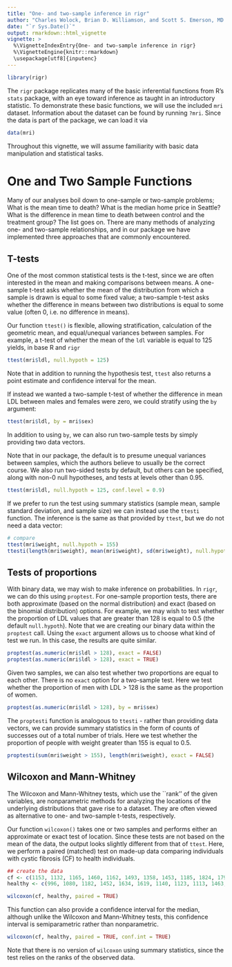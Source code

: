 ```yaml
---
title: "One- and two-sample inference in rigr"
author: "Charles Wolock, Brian D. Williamson, and Scott S. Emerson, MD PhD"
date: "`r Sys.Date()`"
output: rmarkdown::html_vignette
vignette: >
  %\VignetteIndexEntry{One- and two-sample inference in rigr}
  %\VignetteEngine{knitr::rmarkdown}
  \usepackage[utf8]{inputenc}
---
```


```r
library(rigr)
```
 
The `rigr` package replicates many of the basic inferential functions from R's `stats` package, with an eye toward inference as taught in an introductory statistic. To demonstrate these basic functions, we will use the included `mri` dataset. Information about the dataset can be found by running `?mri`. Since the data is part of the package, we can load it via

```r
data(mri)
```

Throughout this vignette, we will assume familiarity with basic data manipulation and statistical tasks. 

# One and Two Sample Functions

Many of our analyses boil down to one-sample or two-sample problems; What is the mean time to death? What is the median home price in Seattle? What is the difference in mean time to death between control and the treatment group? The list goes on. There are many methods of analyzing one- and two-sample relationships, and in our package we have implemented three approaches that are commonly encountered. 

## T-tests

One of the most common statistical tests is the t-test, since we are often interested in the mean and making comparisons between means. A one-sample t-test asks whether the mean of the distribution from which a sample is drawn is equal to some fixed value; a two-sample t-test asks whether the difference in means between two distributions is equal to some value (often 0, i.e. no difference in means).

Our function `ttest()` is flexible, allowing stratification, calculation of the geometric mean, and equal/unequal variances between samples. For example, a t-test of whether the mean of the `ldl` variable is equal to 125 yields, in base R and `rigr`

```r
ttest(mri$ldl, null.hypoth = 125)
```

Note that in addition to running the hypothesis test, `ttest` also returns a point estimate and confidence interval for the mean. 

If instead we wanted a two-sample t-test of whether the difference in mean LDL between males and females were zero, we could stratify using the `by` argument:

```r
ttest(mri$ldl, by = mri$sex)
```

In addition to using `by`, we can also run two-sample tests by simply providing two data vectors. 

Note that in our package, the default is to presume unequal variances between samples, which the authors believe to usually be the correct course. We also run two-sided tests by default, but others can be specified, along with non-0 null hypotheses, and tests at levels other than 0.95. 

```r
ttest(mri$ldl, null.hypoth = 125, conf.level = 0.9)
```

If we prefer to run the test using summary statistics (sample mean, sample standard deviation, and sample size) we can instead use the `ttesti` function. The inference is the same as that provided by `ttest`, but we do not need a data vector: 

```r
# compare
ttest(mri$weight, null.hypoth = 155)
ttesti(length(mri$weight), mean(mri$weight), sd(mri$weight), null.hypoth = 155)
```

## Tests of proportions

With binary data, we may wish to make inference on probabilities. In `rigr`, we can do this using `proptest`. For one-sample proportion tests, there are both approximate (based on the normal distribution) and exact (based on the binomial distribution) options. For example, we may wish to test whether the proportion of LDL values that are greater than 128 is equal to 0.5 (the default `null.hypoth`). Note that we are creating our binary data within the `proptest` call. Using the `exact` argument allows us to choose what kind of test we run. In this case, the results are quite similar. 

```r
proptest(as.numeric(mri$ldl > 128), exact = FALSE)
proptest(as.numeric(mri$ldl > 128), exact = TRUE)
```

Given two samples, we can also test whether two proportions are equal to each other. There is no `exact` option for a two-sample test. Here we test whether the proportion of men with LDL > 128 is the same as the proportion of women. 

```r
proptest(as.numeric(mri$ldl > 128), by = mri$sex)
```

The `proptesti` function is analogous to `ttesti` - rather than providing data vectors, we can provide summary statistics in the form of counts of successes out of a total number of trials. Here we test whether the proportion of people with weight greater than 155 is equal to 0.5. 

```r
proptesti(sum(mri$weight > 155), length(mri$weight), exact = FALSE)
```

## Wilcoxon and Mann-Whitney

The Wilcoxon and Mann-Whitney tests, which use the ``rank'' of the given variables, are nonparametric methods for analyzing the locations of the underlying distributions that gave rise to a dataset. They are often viewed as alternative to one- and two-sample t-tests, respectively. 

Our function `wilcoxon()` takes one or two samples and performs either an approximate or exact test of location. Since these tests are not based on the mean of the data, the output looks slightly different from that of `ttest`. Here, we perform a paired (matched) test on made-up data comparing individuals with cystic fibrosis (CF) to health individuals.  

```r
## create the data
cf <- c(1153, 1132, 1165, 1460, 1162, 1493, 1358, 1453, 1185, 1824, 1793, 1930, 2075)
healthy <- c(996, 1080, 1182, 1452, 1634, 1619, 1140, 1123, 1113, 1463, 1632, 1614, 1836)

wilcoxon(cf, healthy, paired = TRUE)
```

This function can also provide a confidence interval for the median, although unlike the Wilcoxon and Mann-Whitney tests, this confidence interval is semiparametric rather than nonparametric. 

```r
wilcoxon(cf, healthy, paired = TRUE, conf.int = TRUE)
```

Note that there is no version of `wilcoxon` using summary statistics, since the test relies on the ranks of the observed data. 